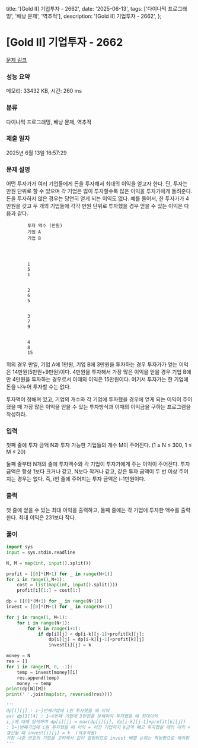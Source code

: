   title: '[Gold II] 기업투자 - 2662',
  date: '2025-06-13',
  tags: ['다이나믹 프로그래밍', '배낭 문제', '역추적'],
  description: '[Gold II] 기업투자 - 2662',
};

# [Gold II] 기업투자 - 2662 

[문제 링크](https://www.acmicpc.net/problem/2662) 

### 성능 요약

메모리: 33432 KB, 시간: 260 ms

### 분류

다이나믹 프로그래밍, 배낭 문제, 역추적

### 제출 일자

2025년 6월 13일 16:57:29

### 문제 설명

어떤 투자가가 여러 기업들에게 돈을 투자해서 최대의 이익을 얻고자 한다. 단, 투자는 만원 단위로 할 수 있으며 각 기업은 많이 투자할수록 많은 이익을 투자가에게 돌려준다. 돈을 투자하지 않은 경우는 당연히 얻게 되는 이익도 없다. 예를 들어서, 한 투자가가 4만원을 갖고 두 개의 기업들에 각각 만원 단위로 투자했을 경우 얻을 수 있는 이익은 다음과 같다.

	
		
			투자 액수 (만원)
			기업 A
			기업 B
		
	
	
		
			1
			5
			1
		
		
			2
			6
			5
		
		
			3
			7
			9
		
		
			4
			8
			15 
		
	

위의 경우 만일, 기업 A에 1만원, 기업 B에 3만원을 투자하는 경우 투자가가 얻는 이익은 14만원(5만원+9만원)이다. 4만원을 투자해서 가장 많은 이익을 얻을 경우 기업 B에만 4만원을 투자하는 경우로서 이때의 이익은 15만원이다. 여기서 투자가는 한 기업에 돈을 나누어 투자할 수는 없다.

투자액이 정해져 있고, 기업의 개수와 각 기업에 투자했을 경우에 얻게 되는 이익이 주어졌을 때 가장 많은 이익을 얻을 수 있는 투자방식과 이때의 이익금을 구하는 프로그램을 작성하라.

### 입력 

 첫째 줄에 투자 금액 N과 투자 가능한 기업들의 개수 M이 주어진다. (1 ≤ N ≤ 300, 1 ≤ M ≤ 20)

둘째 줄부터 N개의 줄에 투자액수와 각 기업이 투자가에게 주는 이익이 주어진다. 투자 금액은 항상 1보다 크거나 같고, N보다 작거나 같고, 같은 투자 금액이 두 번 이상 주어지는 경우는 없다. 즉, i번 줄에 주어지는 투자 금액은 i-1만원이다.

### 출력 

 첫 줄에 얻을 수 있는 최대 이익을 출력하고, 둘째 줄에는 각 기업에 투자한 액수를 출력한다. 최대 이익은 231보다 작다.

### 풀이
```python
import sys
input = sys.stdin.readline

N, M = map(int, input().split())

profit = [[0]*(M+1) for _ in range(N+1)]
for i in range(1,N+1):
    cost = list(map(int, input().split()))
    profit[i][1:] = cost[1:]

dp = [[0]*(M+1) for _ in range(N+1)]
invest = [[0]*(M+1) for _ in range(N+1)]

for j in range(1, M+1):
    for i in range(N+1):
        for k in range(i+1):
            if dp[i][j] < dp[i-k][j-1]+profit[k][j]:
                dp[i][j] = dp[i-k][j-1]+profit[k][j]
                invest[i][j] = k

money = N
res = []
for i in range(M, 0, -1):
    temp = invest[money][i]
    res.append(temp)
    money -= temp
print(dp[N][M])
print(' '.join(map(str, reversed(res))))

'''
dp[i][j] : 1~j번째기업에 i원 투자했을 때 이익
ex) dp[3][4] : 1~4번째 기업에 3만원을 분배하여 투자했을 때 최대이익
i,j에 대해 탐색하며 dp[i][j] = max(dp[i][j], dp[i-k][j-1]+profit[k][j])
: 1~j번째기업에 i원 투자했을 때 이익 = 이전 기업까지 k금액 빼고 투자했을 때의 이익 + 현재 기업에 k금액 투자했을 때 이익
갱신될 때 invest[i][j] = k  (역추적용)
가장 나중 번호의 기업을 고려해서 값이 결정되므로 invest 배열 순회는 역방향으로 해야함
'''
```